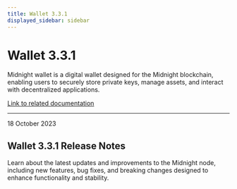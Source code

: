 ```yaml
---
title: Wallet 3.3.1
displayed_sidebar: sidebar
---
```


# Wallet 3.3.1

Midnight wallet is a digital wallet designed for the Midnight blockchain, enabling users to securely store private keys, manage assets, and interact with decentralized applications.

[Link to related documentation](../../learn/introduction/wallets)


---

<div 
  style={{
    marginTop: '0',
    fontSize: '1rem',
    fontWeight: 'normal',
    marginBottom: '0.5rem'
  }}
>
  18 October 2023
</div>

## Wallet 3.3.1 Release Notes

Learn about the latest updates and improvements to the Midnight node, including new features, bug fixes, and breaking changes designed to enhance functionality and stability.
